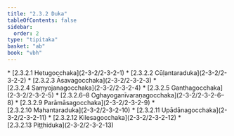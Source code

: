 ```yaml
---
title: "2.3.2 Duka"
tableOfContents: false
sidebar:
  order: 2
type: "tipitaka"
basket: "ab"
book: "vbh"
---
```



<DynamicBreadcrumb />



<TableOfContents book="vbh" section="2.3.2">
* [2.3.2.1 Hetugocchaka](2-3-2/2-3-2-1)
* [2.3.2.2 Cūḷantaraduka](2-3-2/2-3-2-2)
* [2.3.2.3 Āsavagocchaka](2-3-2/2-3-2-3)
* [2.3.2.4 Saṃyojanagocchaka](2-3-2/2-3-2-4)
* [2.3.2.5 Ganthagocchaka](2-3-2/2-3-2-5)
* [2.3.2.6–8 Oghayoganīvaraṇagocchaka](2-3-2/2-3-2-6–8)
* [2.3.2.9 Parāmāsagocchaka](2-3-2/2-3-2-9)
* [2.3.2.10 Mahantaraduka](2-3-2/2-3-2-10)
* [2.3.2.11 Upādānagocchaka](2-3-2/2-3-2-11)
* [2.3.2.12 Kilesagocchaka](2-3-2/2-3-2-12)
* [2.3.2.13 Piṭṭhiduka](2-3-2/2-3-2-13)
</TableOfContents>